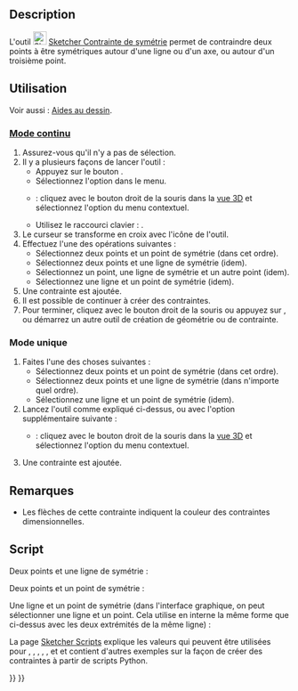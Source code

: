 <languages/>

{{Docnav/fr
|[[Sketcher_ConstrainEqual/fr|Contrainte d'égalité]]
|[[Sketcher_ConstrainBlock/fr|Contrainte de blocage]]
|[[Sketcher_Workbench/fr|Atelier Sketcher]]
|IconL=Sketcher_ConstrainEqual.svg
|IconR=Sketcher_ConstrainBlock.svg
|IconC=Workbench_Sketcher.svg
}}

{{GuiCommand/fr
|Name=Sketcher ConstrainSymmetric
|Name/fr=Sketcher Contrainte de symétrie
|MenuLocation=Esquisse → Contraintes d'esquisse → Contrainte de symétrie
|Workbenches=[[Sketcher_Workbench/fr|Sketcher]]
|Shortcut={{KEY|S}}
|SeeAlso=
}}

==Description== 

L'outil [[Image:Sketcher_ConstrainSymmetric.svg|24px]] [[Sketcher_ConstrainSymmetric/fr|Sketcher Contrainte de symétrie]] permet de contraindre deux points à être symétriques autour d'une ligne ou d'un axe, ou autour d'un troisième point.

<span id="Usage"></span>
==Utilisation==

Voir aussi : [[Sketcher_Workbench/fr#Aides_au_dessin|Aides au dessin]].

<span id="Continue_mode"></span>
===[[Sketcher_Workbench/fr#Modes_continus|Mode continu]]===

# Assurez-vous qu'il n'y a pas de sélection.
# Il y a plusieurs façons de lancer l'outil :
#* Appuyez sur le bouton {{Button|[[Image:Sketcher_ConstrainSymmetric.svg|16px]] [[Sketcher_ConstrainSymmetric/fr|Contrainte de symétrie]]}}.
#* Sélectionnez l'option {{MenuCommand|Esquisse → Contraintes de l'esquisse → [[Image:Sketcher_ConstrainSymmetric.svg|16px]] Contrainte de symétrie}} dans le menu.
#* {{Version/fr|1.0}} : cliquez avec le bouton droit de la souris dans la [[3D_view/fr|vue 3D]] et sélectionnez l'option {{MenuCommand|Contrainte → [[Image:Sketcher_ConstrainSymmetric.svg|16px]] Contrainte de symétrie}} du menu contextuel.
#* Utilisez le raccourci clavier : {{KEY|S}}.
# Le curseur se transforme en croix avec l'icône de l'outil.
# Effectuez l'une des opérations suivantes :
#* Sélectionnez deux points et un point de symétrie (dans cet ordre).
#* Sélectionnez deux points et une ligne de symétrie (idem).
#* Sélectionnez un point, une ligne de symétrie et un autre point (idem).
#* Sélectionnez une ligne et un point de symétrie (idem).
# Une contrainte est ajoutée.
# Il est possible de continuer à créer des contraintes.
# Pour terminer, cliquez avec le bouton droit de la souris ou appuyez sur {{KEY|Échap}}, ou démarrez un autre outil de création de géométrie ou de contrainte.

<span id="Run-once_mode"></span>
===Mode unique===

# Faites l'une des choses suivantes :
#* Sélectionnez deux points et un point de symétrie (dans cet ordre).
#* Sélectionnez deux points et une ligne de symétrie (dans n'importe quel ordre).
#* Sélectionnez une ligne et un point de symétrie (idem).
# Lancez l'outil comme expliqué ci-dessus, ou avec l'option supplémentaire suivante :
#* {{Version/fr|1.0}} : cliquez avec le bouton droit de la souris dans la [[3D_view/fr|vue 3D]] et sélectionnez l'option {{MenuCommand|Contrainte → [[Image:Sketcher_ConstrainSymmetric.svg|16px]] Contrainte de symétrie}} du menu contextuel.
# Une contrainte est ajoutée.

<span id="Notes"></span>
==Remarques==

* Les flèches de cette contrainte indiquent la couleur des contraintes dimensionnelles.

<span id="Scripting"></span>
==Script==

Deux points et une ligne de symétrie :

{{Code|code=Sketch.addConstraint(Sketcher.Constraint('Symmetric', Line1, PointOfLine1, Line2, PointOfLine2, SymmetryLine))}}

Deux points et un point de symétrie :

{{Code|code=Sketch.addConstraint(Sketcher.Constraint('Symmetric', Line1, PointOfLine1, Line2, PointOfLine2, LineS, PointOfLineS))}}

Une ligne et un point de symétrie (dans l'interface graphique, on peut sélectionner une ligne et un point. Cela utilise en interne la même forme que ci-dessus avec les deux extrémités de la même ligne) :

{{Code|code=Sketch.addConstraint(Sketcher.Constraint('Symmetric', Line, 1, Line, 2, LineS, PointOfLineS))}}

La page [[Sketcher_scripting/fr|Sketcher Scripts]] explique les valeurs qui peuvent être utilisées pour {{incode|Line1}}, {{incode|Line2}}, {{incode|LineS}}, {{incode|Line}}, {{incode|PointOfLine1}}, {{incode|PointOfLine2}} et {{incode|PointOfLineS}} et contient d'autres exemples sur la façon de créer des contraintes à partir de scripts Python.


{{Docnav/fr
|[[Sketcher_ConstrainEqual/fr|Contrainte d'égalité]]
|[[Sketcher_ConstrainBlock/fr|Contrainte de blocage]]
|[[Sketcher_Workbench/fr|Atelier Sketcher]]
|IconL=Sketcher_ConstrainEqual.svg
|IconR=Sketcher_ConstrainBlock.svg
|IconC=Workbench_Sketcher.svg
}}

{{Sketcher_Tools_navi{{#translation:}}}}
{{Userdocnavi{{#translation:}}}}